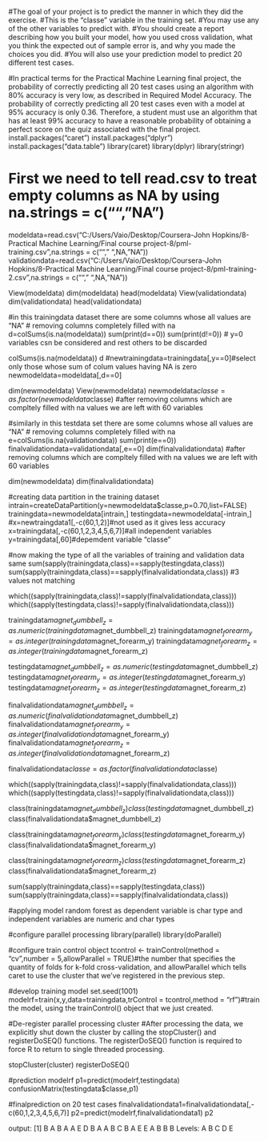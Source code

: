 #The goal of your project is to predict the manner in which they did the exercise. 
#This is the "classe" variable in the training set. 
#You may use any of the other variables to predict with. 
#You should create a report describing how you built your model, how you used cross validation, what you think the expected out of sample error is, and why you made the choices you did. 
#You will also use your prediction model to predict 20 different test cases.

#In practical terms for the Practical Machine Learning final project, the probability of correctly predicting all 20 test cases using an algorithm with 80% accuracy is very low, as described in Required Model Accuracy. The probability of correctly predicting all 20 test cases even with a model at 95% accuracy is only 0.36. Therefore, a student must use an algorithm that has at least 99% accuracy to have a reasonable probability of obtaining a perfect score on the quiz associated with the final project.
install.packages("caret")
install.packages("dplyr")
install.packages("data.table")
library(caret)
library(dplyr)
library(stringr)

# First we need to tell read.csv to treat empty columns as NA by using na.strings = c("", "NA")
modeldata=read.csv("C:/Users/Vaio/Desktop/Coursera-John Hopkins/8-Practical Machine Learning/Final course project-8/pml-training.csv",na.strings = c(""," ",NA,"NA"))
validationdata=read.csv("C:/Users/Vaio/Desktop/Coursera-John Hopkins/8-Practical Machine Learning/Final course project-8/pml-training-2.csv",na.strings = c(""," ",NA,"NA"))


View(modeldata)
dim(modeldata)
head(modeldata)
View(validationdata)
dim(validationdata)
head(validationdata)


#in this trainingdata dataset there are some columns whose all values are  "NA" 
# removing columns completely filled with na
d=colSums(is.na(modeldata))
sum(print(d==0))
sum(print(d!=0))
# y=0 variables csn be considered and rest others to be discarded

colSums(is.na(modeldata))
d
#newtrainingdata=trainingdata[,y==0]#select only those whose sum of colum values having NA is zero
newmodeldata=modeldata[,d==0]
                    

dim(newmodeldata)
View(newmodeldata)
newmodeldata$classe=as.factor(newmodeldata$classe)
#after removing columns which are compltely filled with na values we are left with 60 variables


#similarly in this testdata set there are some columns whose all values are  "NA" 
# removing columns completely filled with na
e=colSums(is.na(validationdata))
sum(print(e==0))
finalvalidationdata=validationdata[,e==0]
dim(finalvalidationdata)
#after removing columns which are compltely filled with na values we are left with 60 variables

dim(newmodeldata)
dim(finalvalidationdata)

#creating data partition in the training dataset
intrain=createDataPartition(y=newmodeldata$classe,p=0.70,list=FALSE)
trainingdata=newmodeldata[intrain,]
testingdata=newmodeldata[-intrain,]
#x=newtraingdata1[,-c(60,1,2)]#not used as it gives less accuracy
x=trainingdata[,-c(60,1,2,3,4,5,6,7)]#all independent variables
y=trainingdata[,60]#depemdent variable "classe"



#now making the type of all the variables of training and validation  data same
sum(sapply(trainingdata,class)==sapply(testingdata,class)) 
sum(sapply(trainingdata,class)==sapply(finalvalidationdata,class)) #3 values not matching

which((sapply(trainingdata,class)!=sapply(finalvalidationdata,class)))
which((sapply(testingdata,class)!=sapply(finalvalidationdata,class)))

trainingdata$magnet_dumbbell_z=as.numeric(trainingdata$magnet_dumbbell_z)
trainingdata$magnet_forearm_y=as.integer(trainingdata$magnet_forearm_y)
trainingdata$magnet_forearm_z=as.integer(trainingdata$magnet_forearm_z)

testingdata$magnet_dumbbell_z=as.numeric(testingdata$magnet_dumbbell_z)
testingdata$magnet_forearm_y=as.integer(testingdata$magnet_forearm_y)
testingdata$magnet_forearm_z=as.integer(testingdata$magnet_forearm_z)

finalvalidationdata$magnet_dumbbell_z=as.numeric(finalvalidationdata$magnet_dumbbell_z)
finalvalidationdata$magnet_forearm_y=as.integer(finalvalidationdata$magnet_forearm_y)
finalvalidationdata$magnet_forearm_z=as.integer(finalvalidationdata$magnet_forearm_z)

finalvalidationdata$classe=as.factor(finalvalidationdata$classe)

which((sapply(trainingdata,class)!=sapply(finalvalidationdata,class)))
which((sapply(testingdata,class)!=sapply(finalvalidationdata,class)))

class(trainingdata$magnet_dumbbell_z)
class(testingdata$magnet_dumbbell_z)
class(finalvalidationdata$magnet_dumbbell_z)

class(trainingdata$magnet_forearm_y)
class(testingdata$magnet_forearm_y)
class(finalvalidationdata$magnet_forearm_y)

class(trainingdata$magnet_forearm_z)
class(testingdata$magnet_forearm_z)
class(finalvalidationdata$magnet_forearm_z)

sum(sapply(trainingdata,class)==sapply(testingdata,class)) 
sum(sapply(trainingdata,class)==sapply(finalvalidationdata,class))



#applying model random forest as dependent variable is char type and independent variables are numeric and char types

#configure parallel processing
library(parallel)
library(doParallel)


#configure train control object
tcontrol <- trainControl(method = "cv",number = 5,allowParallel = TRUE)#the number that specifies the quantity of folds for k-fold cross-validation, and allowParallel which tells caret to use the cluster that we've registered in the previous step.

#develop training model
set.seed(1001)
modelrf=train(x,y,data=trainingdata,trControl = tcontrol,method = "rf")#train the model, using the trainControl() object that we just created.

#De-register parallel processing cluster
#After processing the data, we explicitly shut down the cluster by calling the stopCluster() and registerDoSEQ() functions. The registerDoSEQ() function is required to force R to return to single threaded processing.

stopCluster(cluster)
registerDoSEQ() 

#prediction
modelrf
p1=predict(modelrf,testingdata)
confusionMatrix(testingdata$classe,p1)


#finalprediction on 20 test cases
finalvalidationdata1=finalvalidationdata[,-c(60,1,2,3,4,5,6,7)]
p2=predict(modelrf,finalvalidationdata1)
p2


output:
[1] B A B A A E D B A A B C B A E E A B B B
Levels: A B C D E